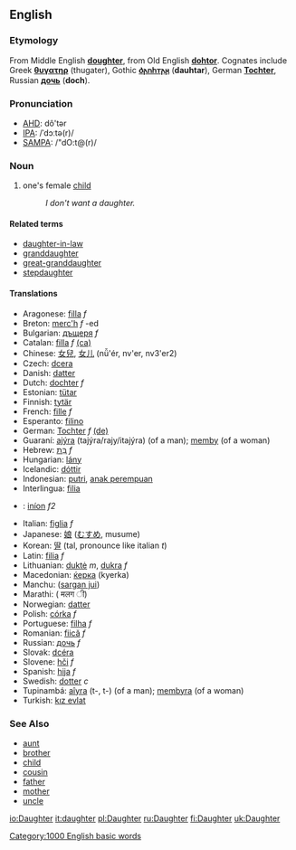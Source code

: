 ==English==
===Etymology===
From Middle English '''[[doughter]]''', from Old English '''[[dohtor]]'''. Cognates include Greek '''[[θυγατηρ]]''' (thugater), Gothic '''[[𐌳𐌰𐌿𐌷𐍄𐌰𐍂]]''' ('''dauhtar'''), German '''[[Tochter]]''', Russian '''[[дочь]]''' ('''doch''').

===Pronunciation===
*[[w:AHD|AHD]]: dô'tər
*[[w:IPA|IPA]]: /ˈdɔːtə(r)/
*[[w:SAMPA|SAMPA]]: /"dO:t@(r)/

===Noun===
#one's female [[child]]
#:''I don't want a daughter.''

====Related terms====
*[[daughter-in-law]]
*[[granddaughter]]
*[[great-granddaughter]]
*[[stepdaughter]]

====Translations====
*Aragonese: [[filla]] ''f''
*Breton: [[merc'h]] ''f'' -ed
*Bulgarian: [[дъщеря]] ''f''
*Catalan: [[filla]] ''f'' [[:ca:filla|(ca)]]
*Chinese: [[女兒]], [[女儿]] (nǚ'ér, nv'er, nv3'er2)
*Czech: [[dcera]]
*Danish: [[datter]]
*Dutch: [[dochter]] ''f''
*Estonian: [[tütar]]
*Finnish: [[tytär]]
*French: [[fille]] ''f''
*Esperanto: [[filino]]
*German: [[Tochter]] ''f'' [[:de:Tochter|(de)]] 
*Guaraní: [[ajýra]] (tajýra/rajy/itajýra) (of a man); [[memby]] (of a woman)
*Hebrew: [[בת|בַּת]] ''f''
*Hungarian: [[lány]]
*Icelandic: [[dóttir]]
*Indonesian: [[putri]], [[anak perempuan]]
*Interlingua: [[filia]]
*{{ga}}: [[iníon]] ''f2''
*Italian: [[figlia]] ''f''
*Japanese: [[娘]] ([[むすめ]], musume)
*Korean: [[딸]] (tal, pronounce like italian ''t'')
*Latin: [[filia]] ''f''
*Lithuanian: [[duktė]] ''m'', [[dukra]] ''f''
*Macedonian: [[ќерка]] (kyerka)
*Manchu: ([[sargan jui]])
*Marathi: ( मलग ी)
*Norwegian: [[datter]]
*Polish: [[córka]] ''f''
*Portuguese: [[filha]] ''f''
*Romanian: [[fiică]] ''f''
*Russian: [[дочь]] ''f''
*Slovak: [[dcéra]]
*Slovene: [[hči]] ''f''
*Spanish: [[hija]] ''f''
*Swedish: [[dotter]] ''c''
*Tupinambá: [[aîyra]] (t-, t-) (of a man); [[membyra]] (of a woman)
*Turkish: [[kız evlat]]

===See Also===
*[[aunt]]
*[[brother]]
*[[child]]
*[[cousin]]
*[[father]]
*[[mother]]
*[[uncle]]

[[Category:1000 English basic words]]

[[io:Daughter]]
[[it:daughter]]
[[pl:Daughter]]
[[ru:Daughter]]
[[fi:Daughter]]
[[uk:Daughter]]